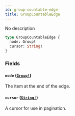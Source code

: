 ```yaml
---
id: group-countable-edge
title: GroupCountableEdge
---
```


No description

```graphql
type GroupCountableEdge {
  node: Group!
  cursor: String!
}
```

### Fields

#### `node` ([`Group!`](../../../developer/api-reference/objects/group))

The item at the end of the edge.

#### `cursor` ([`String!`](../../../developer/api-reference/scalars/string))

A cursor for use in pagination.
